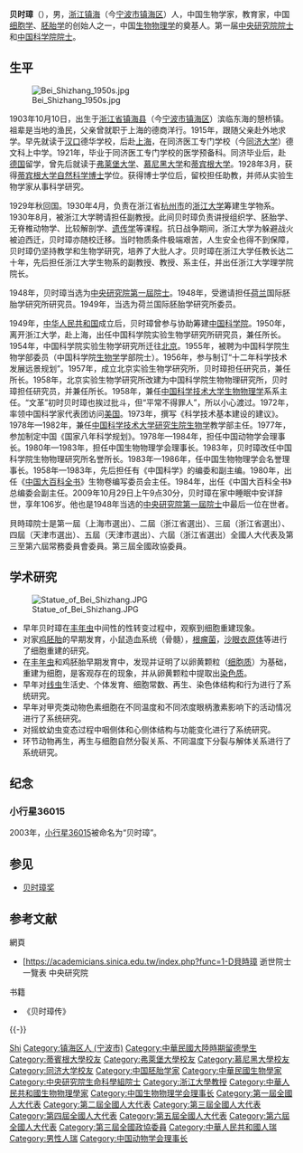 {{Refimprove|time=2014-09-08T18:11:24+00:00}}
{{Infobox scientist
| name              = 贝时璋
| image             = Bei Shizhang 1930.jpg
| image_size      = 180px
| caption            = 贝时璋, 1930年
| birth_date        = {{birth date|1903|10|10}}
| birth_place       = {{QING}}[[浙江省|浙江省]][[镇海县|镇海县]][[憩桥镇|憩桥镇]]（今[[宁波市|宁波市]][[镇海区_(宁波市)|镇海区]][[贵驷街道|贵驷街道]]）
| death_date        = {{death date and age|2009|10|29|1903|10|10}}
| death_place       = {{PRC}}[[北京市|北京市]]
| residence         = 
| citizenship       = 
| nationality       = {{PRC}}
| ethnicity         = 
| fields            = 生物学家，教育家
| workplaces        = {{Infobox_People_Sinica
  |     组别=生命科學組
  |     届数=第1屆
  |     当选年=1948年
  }}
{{Infobox_People_CAS
  |    学部=生物学部
  |    专业=细胞学
  |    当选年=1955年
  }}<br>
[[浙江大学|浙江大学]]<br>
[[中国科学技术大学|中国科学技术大学]]
| alma_mater        = [[同济大学|同济大学]],1921年,<br>
[[弗莱堡大学|弗莱堡大学]],[[慕尼黑大学|慕尼黑大学]],
[[蒂宾根大学|蒂宾根大学]] [[自然科学|自然科学]][[博士|博士]],1928年
| doctoral_advisor  = 
| academic_advisors = 
| doctoral_students = 
| notable_students  = 
| known_for         = 
*《[[细胞重建|细胞重建]]》
*《贝时璋文选》
| influences        = 
| influenced        = 
| awards            = 
| religion          = 
| spouse            = 程亦明
| signature         =  <!--(filename only)-->
}}

'''贝时璋'''（{{bd|1903年|10月10日|2009年|10月29日|catIdx=Bei貝時璋}}），男，[[浙江|浙江]][[镇海县|镇海]]（今[[宁波市|宁波市]][[镇海区_(宁波市)|镇海区]]）人，中国生物学家，教育家，中国[[细胞学|细胞学]]、[[胚胎学|胚胎学]]的创始人之一，中国[[生物物理学|生物物理学]]的奠基人。第一届[[中央研究院院士|中央研究院院士]]和[[中国科学院院士|中国科学院院士]]。

== 生平 ==
[[File:Bei_Shizhang_1950s.jpg|thumb]]

1903年10月10日，出生于[[浙江省|浙江省]][[镇海县|镇海县]]（今[[宁波市|宁波市]][[镇海区_(宁波市)|镇海区]]）滨临东海的憩桥镇。祖辈是当地的渔民，父亲曾就职于上海的德商洋行。1915年，跟随父亲赴外地求学。早先就读于[[汉口|汉口]]德华学校，后赴[[上海|上海]]，在同济医工专门学校（今[[同济大学|同济大学]]）德文科上中学。1921年，毕业于同济医工专门学校的医学预备科。同济毕业后，赴[[德国|德国]]留学，曾先后就读于[[弗莱堡大学|弗莱堡大学]]、[[慕尼黑大学|慕尼黑大学]]和[[蒂宾根大学|蒂宾根大学]]。1928年3月，获得[[蒂宾根大学|蒂宾根大学]][[自然科学|自然科学]][[博士|博士]]学位。获得博士学位后，留校担任助教，并师从实验生物学家{{link-de|J·W·哈姆斯|Jürgen Wilhelm Harms}}从事科学研究。

1929年秋回国。1930年4月，负责在浙江省[[杭州市|杭州市]]的[[浙江大学|浙江大学]]筹建生学物系。1930年8月，被浙江大学聘请担任副教授。此间贝时璋负责讲授组织学、胚胎学、无脊椎动物学、比较解剖学、[[遗传学|遗传学]]等课程。抗日战争期间，浙江大学为躲避战火被迫西迁，贝时璋亦随校迁移。当时物质条件极端艰苦，人生安全也得不到保障，贝时璋仍坚持教学和生物学研究，培养了大批人才。贝时璋在浙江大学任教长达二十年，先后担任浙江大学生物系的副教授、教授、系主任，并出任浙江大学理学院院长。

1948年，贝时璋当选为[[中央研究院|中央研究院]][[中央研究院第一屆院士|第一屆院士]]。1948年，受邀请担任[[荷兰|荷兰]]国际胚胎学研究所研究员。1949年，当选为荷兰国际胚胎学研究所委员。

1949年，[[中华人民共和国|中华人民共和国]]成立后，贝时璋曾参与协助筹建[[中国科学院|中国科学院]]。1950年，离开浙江大学，赴上海，出任中国科学院实验生物学研究所研究员，兼任所长。1954年，中国科学院实验生物学研究所迁往[[北京|北京]]。1955年，被聘为中国科学院生物学部委员（中国科学院[[生物学|生物学]]学部院士）。1956年，参与制订“十二年科学技术发展远景规划”。1957年，成立北京实验生物学研究所，贝时璋担任研究员，兼任所长。1958年，北京实验生物学研究所改建为中国科学院生物物理研究所，贝时璋担任研究员，并兼任所长。1958年，兼任[[中国科学技术大学|中国科学技术大学]][[生物物理学|生物物理学]]系系主任。“文革”初时贝时璋也挨过批斗，但“平常不得罪人”，所以小心渡过。1972年，率领中国科学家代表团访问[[美国|美国]]。1973年，撰写《科学技术基本建设的建议》。1978年—1982年，兼任[[中国科学技术大学研究生院|中国科学技术大学研究生院]][[生物学|生物学]]教学部主任。1977年，参加制定中国《国家八年科学规划》。1978年—1984年，担任中国动物学会理事长。1980年—1983年，担任中国生物物理学会理事长。1983年，贝时璋改任中国科学院生物物理研究所名誉所长。1983年—1986年，任中国生物物理学会名誉理事长。1958年—1983年，先后担任有《中国科学》的编委和副主编。1980年，出任《[[中国大百科全书|中国大百科全书]]》生物卷编写委员会主任。1984年，出任《中国大百科全书》总编委会副主任。2009年10月29日上午9点30分，贝时璋在家中睡眠中安详辞世，享年106岁。他也是1948年当选的[[中央研究院第一屆院士|中央研究院第一屆院士]]中最后一位在世者。

貝時璋院士是第一屆（上海市選出）、二屆（浙江省選出）、三屆（浙江省選出）、四屆（天津市選出）、五屆（天津市選出）、六屆（浙江省選出）全國人大代表及第三至第六屆常務委員會委員。第三屆全國政協委員。

== 学术研究 ==
[[File:Statue_of_Bei_Shizhang.JPG|thumb]]
*早年贝时璋在[[豐年蝦|丰年虫]]中间性的性转变过程中，观察到细胞重建现象。
*对家[[鸡|鸡]][[胚胎|胚胎]]的早期发育，小鼠造血系统（骨髓），[[根瘤菌|根瘤菌]]，[[沙眼|沙眼]][[衣原体|衣原体]]等进行了细胞重建的研究。
*在[[豐年蝦|丰年虫]]和鸡胚胎早期发育中，发现并证明了以卵黄颗粒（[[细胞质|细胞质]]）为基础，重建为细胞，是客观存在的现象，并从卵黄颗粒中提取出[[染色质|染色质]]。
*早年对[[线虫|线虫]]生活史、个体发育、细胞常数、再生、染色体结构和行为进行了系统研究。
*早年对甲壳类动物色素细胞在不同温度和不同浓度眼柄激素影响下的活动情况进行了系统研究。
*对摇蚊幼虫变态过程中咽侧体和心侧体结构与功能变化进行了系统研究。
*环节动物再生，再生与细胞自然分裂关系、不同温度下分裂与解体关系进行了系统研究。

== 纪念 ==
=== 小行星36015 ===
2003年，[[小行星36015|小行星36015]]被命名为“贝时璋”。

== 参见 ==
* [[贝时璋奖|贝时璋奖]]

== 参考文献 ==
{{Reflist}}
{{ReflistH}}
; 網頁
* [https://academicians.sinica.edu.tw/index.php?func=1-D貝時璋 逝世院士一覽表 中央研究院
; 书籍
* 《贝时璋传》
{{ReflistF}}

{{-}}
{{中央研究院第一屆院士}}
{{中国科学院生命科学和医学学部院士}}
{{Navboxes
| title  = 贝时璋在[[中国生物物理学会|中国生物物理学会]]的职务
| list1  =
{{中国生物物理学会第一届理事会}}
}}

{{Authority control}}

{{DEFAULTSORT:Bei貝時璋}}
[[Category:贝姓|Shi]]
[[Category:镇海区人_(宁波市)|Category:镇海区人 (宁波市)]]
[[Category:中華民國大陸時期留德學生|Category:中華民國大陸時期留德學生]]
[[Category:蒂賓根大學校友|Category:蒂賓根大學校友]]
[[Category:弗萊堡大學校友|Category:弗萊堡大學校友]]
[[Category:慕尼黑大學校友|Category:慕尼黑大學校友]]
[[Category:同济大学校友|Category:同济大学校友]]
[[Category:中国胚胎学家|Category:中国胚胎学家]]
[[Category:中華民國生物學家|Category:中華民國生物學家]]
[[Category:中央研究院生命科學組院士|Category:中央研究院生命科學組院士]]
[[Category:浙江大學教授|Category:浙江大學教授]]
[[Category:中華人民共和國生物物理學家|Category:中華人民共和國生物物理學家]]
[[Category:中国生物物理学会理事长|Category:中国生物物理学会理事长]]
[[Category:第一屆全國人大代表|Category:第一屆全國人大代表]]
[[Category:第二屆全國人大代表|Category:第二屆全國人大代表]]
[[Category:第三屆全國人大代表|Category:第三屆全國人大代表]]
[[Category:第四屆全國人大代表|Category:第四屆全國人大代表]]
[[Category:第五屆全國人大代表|Category:第五屆全國人大代表]]
[[Category:第六屆全國人大代表|Category:第六屆全國人大代表]]
[[Category:第三屆全國政協委員|Category:第三屆全國政協委員]]
[[Category:中華人民共和國人瑞|Category:中華人民共和國人瑞]]
[[Category:男性人瑞|Category:男性人瑞]]
[[Category:中国动物学会理事长|Category:中国动物学会理事长]]